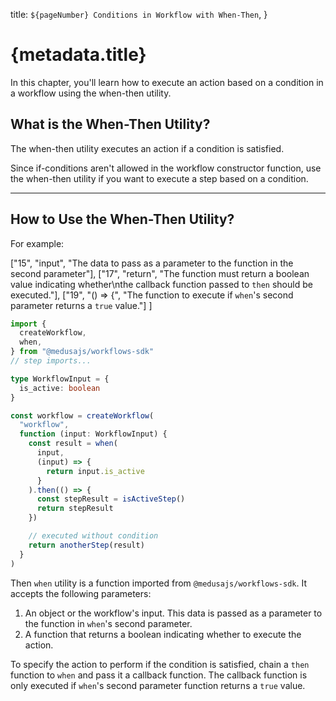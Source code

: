   title: `${pageNumber} Conditions in Workflow with When-Then`,
}

# {metadata.title}

In this chapter, you'll learn how to execute an action based on a condition in a workflow using the when-then utility.

## What is the When-Then Utility?

The when-then utility executes an action if a condition is satisfied.

Since if-conditions aren't allowed in the workflow constructor function, use the when-then utility if you want to execute a step based on a condition.

---

## How to Use the When-Then Utility?

For example:

  ["15", "input", "The data to pass as a parameter to the function in the second parameter"],
  ["17", "return", "The function must return a boolean value indicating whether\nthe callback function passed to `then` should be executed."],
  ["19", "() => {", "The function to execute if `when`'s second parameter returns a `true` value."]
]

```ts highlights={highlights}
import { 
  createWorkflow,
  when,
} from "@medusajs/workflows-sdk"
// step imports...

type WorkflowInput = {
  is_active: boolean
}

const workflow = createWorkflow(
  "workflow", 
  function (input: WorkflowInput) {
    const result = when(
      input, 
      (input) => {
        return input.is_active
      }
    ).then(() => {
      const stepResult = isActiveStep()
      return stepResult
    })

    // executed without condition
    return anotherStep(result)
  }
)
```

Then `when` utility is a function imported from `@medusajs/workflows-sdk`. It accepts the following parameters:

1. An object or the workflow's input. This data is passed as a parameter to the function in `when`'s second parameter.
2. A function that returns a boolean indicating whether to execute the action.

To specify the action to perform if the condition is satisfied, chain a `then` function to `when` and pass it a callback function. The callback function is only executed if `when`'s second parameter function returns a `true` value.